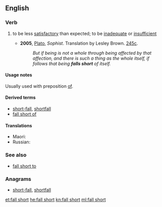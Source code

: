 ==English==

===Verb===
{{en-verb|falls short|falling short|fell short|fallen short}}

# {{context|idiomatic|lang=en}} to be less [[satisfactory]] than expected; to be [[inadequate]] or [[insufficient]]
#* '''2005''', [[w:Plato|Plato]], ''Sophist''.  Translation by Lesley Brown. [[w:Stephanus pagination|245c]].
#*: ''But if being is not a whole through being affected by that affection, and there is such a thing as the whole itself, if follows that being '''falls short''' of itself.''

====Usage notes====
Usually used with preposition [[of#English|of]]. 

====Derived terms====
* [[short-fall]], [[shortfall]]
* [[fall short of]]

====Translations====
{{trans-top|to be less satisfactory than expected; to be inadequate or insufficient}}
* Maori: {{t|mi|hara}}
* Russian: {{t+|ru|быть}} {{t+|ru|недостаточный|alt=недостаточным}}
{{trans-mid}}
{{trans-bottom}}

===See also===
<!--not derived from "fall short"-->
* [[fall short to]]

===Anagrams===
* [[short-fall#English|short-fall]], [[shortfall#English|shortfall]]

[[et:fall short]]
[[he:fall short]]
[[kn:fall short]]
[[ml:fall short]]